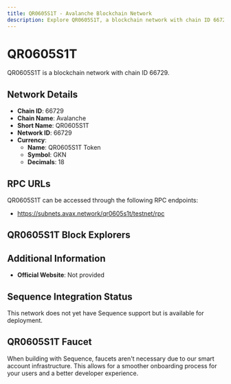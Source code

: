 ```yaml
--- 
title: QR0605S1T - Avalanche Blockchain Network
description: Explore QR0605S1T, a blockchain network with chain ID 66729. Learn about its native currency, QR0605S1T Token, and how to interact with the network.
---
```


# QR0605S1T

QR0605S1T is a blockchain network with chain ID 66729.

## Network Details

- **Chain ID**: 66729
- **Chain Name**: Avalanche
- **Short Name**: QR0605S1T
- **Network ID**: 66729
- **Currency**: 
  - **Name**: QR0605S1T Token
  - **Symbol**: GKN
  - **Decimals**: 18

## RPC URLs

QR0605S1T can be accessed through the following RPC endpoints:

- https://subnets.avax.network/qr0605s1t/testnet/rpc

## QR0605S1T Block Explorers



## Additional Information

- **Official Website**: Not provided

## Sequence Integration Status

This network does not yet have Sequence support but is available for deployment.

## QR0605S1T Faucet

When building with Sequence, faucets aren't necessary due to our smart account infrastructure. This allows for a smoother onboarding process for your users and a better developer experience.
